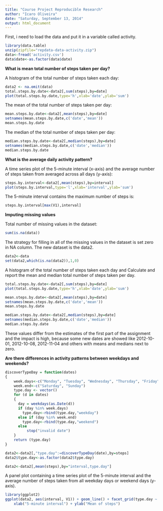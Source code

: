 ```yaml
---
title: "Course Project Reproducible Research"
author: "Icaro Oliveira"
date: "Saturday, September 13, 2014"
output: html_document
---
```

First, i need to load the data and put it in a variable called activity.

```r
library(data.table)
unzip(zipfile="repdata-data-activity.zip")
data<-fread('activity.csv')
data$date<-as.factor(data$date)
```

**What is mean total number of steps taken per day?**

A histogram of the total number of steps taken each day:

```r
data2 <- na.omit(data)
total.steps.by.date<-data2[,sum(steps),by=date]
plot(total.steps.by.date,type='h',xlab='date',ylab='sum')
```

The mean of the total number of steps taken per day:

```r
mean.steps.by.date<-data2[,mean(steps),by=date]
setnames(mean.steps.by.date,c('date','mean'))
mean.steps.by.date
```

The median of the total number of steps taken per day:

```r
median.steps.by.date<-data2[,median(steps),by=date]
setnames(median.steps.by.date,c('date','median'))
median.steps.by.date
```

**What is the average daily activity pattern?**

A time series plot of the 5-minute interval (x-axis) and the average number of steps taken from averaged across all days (y-axis):

```r
steps.by.interval<-data2[,mean(steps),by=interval]
plot(steps.by.interval,type='l',xlab='interval',ylab='sum')
```

The 5-minute interval contains the maximum number of steps is:

```r
steps.by.interval[max(V1),interval]
```

**Imputing missing values**

Total number of missing values in the dataset:
```r
sum(is.na(data))
```

The strategy for filling in all of the missing values in the dataset is set zero in NA column. The new dataset is the data2.

```r
data2<-data
set(data2,which(is.na(data2)),1,0)
```

A histogram of the total number of steps taken each day and Calculate and report the mean and median total number of steps taken per day. 

```r
total.steps.by.date<-data2[,sum(steps),by=date]
plot(total.steps.by.date,type='h',xlab='date',ylab='sum')

mean.steps.by.date<-data2[,mean(steps),by=date]
setnames(mean.steps.by.date,c('date','mean'))
mean.steps.by.date

median.steps.by.date<-data2[,median(steps),by=date]
setnames(median.steps.by.date,c('date','median'))
median.steps.by.date

```

These values differ from the estimates of the first part of the assignment and the impact is high, because some new dates are showed like 2012-10-01, 2012-10-08, 2012-11-04 and others with means and medians next to zero. 

**Are there differences in activity patterns between weekdays and weekends?**

```r
discoverTypeDay = function(dates)
{
    week.days<-c("Monday", "Tuesday", "Wednesday", "Thursday", "Friday")
    week.end<-c("Saturday", "Sunday")
    type.day <- vector()
    for (d in dates)
    {
      day = weekdays(as.Date(d))
      if (day %in% week.days)
        type.day<-rbind(type.day,"weekday")
      else if (day %in% week.end)
        type.day<-rbind(type.day,"weekend")
      else
          stop("invalid date")
    }
    return (type.day)
}  

data2<-data2[,"type.day":=discoverTypeDay(date),by=steps]
data2$type.day<-as.factor(data2$type.day)

data2<-data2[,mean(steps),by="interval,type.day"]
```

A panel plot containing a time series plot of the 5-minute interval and the average number of steps taken from all weekday days or weekend days (y-axis). 
```r
library(ggplot2)
ggplot(data2, aes(interval, V1)) + geom_line() + facet_grid(type.day ~ .) +
    xlab("5-minute interval") + ylab("Mean of steps")
```
